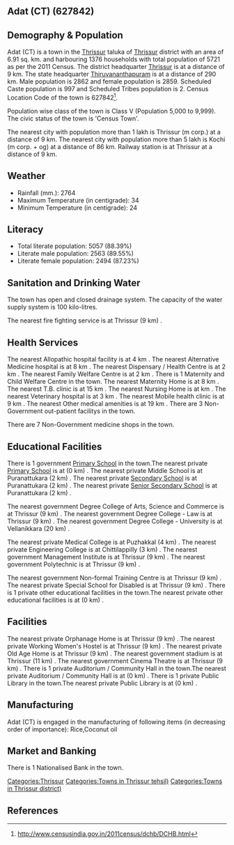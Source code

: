 {{Infobox settlement
| name=Adat (CT)
| native_name=
| native_name_lang=
| other_name=
| nickname=
| settlement_type=Town
| image_skyline=
| image_alt=
| image_caption=
| pushpin_map=India Kerala
| pushpin_label_position=right
| pushpin_map_alt=
| pushpin_map_caption=Location in Kerala, India
| latd=
| latm=
| lats=
| latNS=
| longd=
| longm=
| longs=
| longEW=
| coordinates_display=inline,title
| subdivision_type=Country
| subdivision_name={{flag|India}}
| subdivision_type1=[[States and territories of India|State]]
| subdivision_name1=Kerala 
| subdivision_type2=[[List of districts of India|District]]
| subdivision_name2=Thrissur
| subdivision_type3=Tahsil
| subdivision_name3=Thrissur
| website=
| established_title=<!-- Established -->
| established_date=
| founder=
| named_for=
| government_type=
| governing_body=
| unit_pref=Metric
| area_footnotes=
| area_rank=
| area_total_km2=6.91
| elevation_footnotes=
| elevation_m=
| population_total=5721
| population_as_of=2011
| population_rank=
| population_density_km2=827
| population_demonym=
| population_footnotes=
| demographics_type1=Languages=
| demographics1_title1=Official=
| demographics1_info1=[[Malayalam language|Malayalam]]
| timezone1=[[Indian Standard Time|IST]]
| utc_offset1==+5:30
| postal_code_type=[[Postal Index Number|PIN]]
| postal_code=
| area_code_type=Telephone code
| area_code=
| registration_plate=
| blank1_name_sec1=Nearest city
| blank1_info_sec1=[[Thrissur (m corp.)]]
| blank2_name_sec1=[[Human sex ratio|Sex ratio]]
| blank2_info_sec1=998
| blank3_name_sec1=Literacy
| blank3_info_sec1=88.39%
| blank1_name_sec2=[[2011 Census of India|2011 census]] code
| blank1_info_sec2=627842
| footnotes=
}}

== Adat (CT) (627842) ==

== Demography & Population ==

Adat (CT) is a town in the [[Thrissur]] taluka of [[Thrissur]] district with an area of 6.91 sq. km. and harbouring 1376 households with total population of 5721 as per the 2011 Census. The district headquarter [[Thrissur]] is at a distance of 9 km. The state headquarter [[Thiruvananthapuram]] is at a distance of 290 km. Male population is 2862 and female population is 2859. Scheduled Caste population is 997 and Scheduled Tribes population is 2. Census Location Code of the town is 627842<ref>http://www.censusindia.gov.in/2011census/dchb/DCHB.html</ref>.

Population wise class of the town is Class V (Population 5,000 to 9,999).
The civic status of the town is 'Census Town'.

The nearest city with population more than 1 lakh is Thrissur (m corp.) at a distance of 9 km. The nearest city with population more than 5 lakh is Kochi (m corp. + og)  at a distance of 86 km. Railway station is at Thrissur at a distance of 9 km.


== Weather ==  
* Rainfall (mm.): 2764 
* Maximum Temperature (in centigrade): 34
* Minimum Temperature (in centigrade): 24


== Literacy ==  
* Total literate population: 5057 (88.39%)
* Literate male population: 2563 (89.55%)
* Literate female population: 2494 (87.23%)


== Sanitation and Drinking Water ==  
The town has open and closed drainage system.
The capacity of the water supply system is 100 kilo-litres.

The nearest fire fighting service is at Thrissur (9 km) .


== Health Services ==
The nearest Allopathic hospital facility is at 4 km .
The nearest Alternative Medicine hospital is at 8 km .
The nearest Dispensary / Health Centre is at 2 km .
The nearest Family Welfare Centre is at 2 km .
There is 1 Maternity and Child Welfare Centre in the town.
The nearest Maternity Home is at 8 km .
The nearest T.B. clinic is at 15 km .
The nearest Nursing Home is at  km .
The nearest Veterinary hospital is at 3 km .
The nearest Mobile health clinic is at 9 km .
The nearest Other medical amenities is at 19 km .
There are 3 Non-Government out-patient facilitys in the town.


There are 7 Non-Government medicine shops in the town.


== Educational Facilities ==
There is 1 government [[Primary School]] in the town.The nearest private [[Primary School]] is at  (0 km) .
The nearest private Middle School is at Puranattukara (2 km) .
The nearest private [[Secondary School]] is at Puranattukara (2 km) .
The nearest private [[Senior Secondary School]] is at Puranattukara (2 km) .
 
 
 
 
 
The nearest government Degree College of Arts, Science and Commerce is at Thrissur (9 km) .
The nearest government Degree College - Law is at Thrissur (9 km) .
The nearest government Degree College - University is at Vellanikkara (20 km) .
 
The nearest private Medical College is at Puzhakkal (4 km) .
The nearest private Engineering College is at Chittilappilly (3 km) .
The nearest government Management Institute is at Thrissur (9 km) .
The nearest government Polytechnic is at Thrissur (9 km) .
 
The nearest government Non-formal Training Centre is at Thrissur (9 km) .
The nearest private Special School for Disabled is at Thrissur (9 km) .
There is 1 private other educational facilities in the town.The nearest private other educational facilities is at  (0 km) .


== Facilities ==
The nearest private Orphanage Home is at Thrissur (9 km) .
The nearest private Working Women's Hostel is at Thrissur (9 km) .
The nearest private Old Age Home is at Thrissur (9 km) .
The nearest government stadium is at Thrissur (11 km) .
The nearest government Cinema Theatre is at Thrissur (9 km) .
There is 1 private Auditorium / Community Hall in the town.The nearest private Auditorium / Community Hall is at  (0 km) .
There is 1 private Public Library in the town.The nearest private Public Library is at  (0 km) .


== Manufacturing ==
Adat (CT) is engaged in the manufacturing of following items (in decreasing order of importance): Rice,Coconut oil


== Market and Banking ==
There is 1 Nationalised Bank in the town.






[[Categories:Thrissur]]
[[Categories:Towns in Thrissur tehsil)]]
[[Categories:Towns in Thrissur district)]]


== References ==
{{Reflist}}


